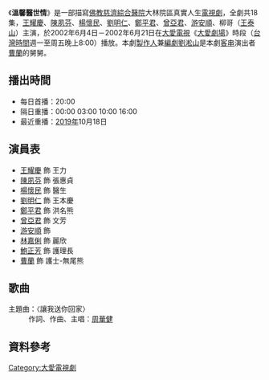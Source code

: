 {{電視節目信息框
| 名稱       = 溫馨醫世情
| 圖片       = 
| 類型       = 大愛真實人生劇場
| 導演       = 
| 編劇       = 劉淞山
| 演出       = 參見演員列表
| 製作人     = 劉淞山
| 監製     = 侯旨玲
| 剪輯       = 西影、胡立言、楊明道<ref>{{cite news|language=zh-tw|author=陳孝先|title=用心與關懷製作節目的媒體工作者：侯旨玲|url=http://www.eforu.com.tw/www/literature/human_supervision01.htm|publisher=中華民國剪輯協會|date=2003-09|accessdate=2015-12-04|deadurl=yes|archiveurl=https://web.archive.org/web/20151208121848/http://www.eforu.com.tw/www/literature/human_supervision01.htm|archivedate=2015年12月8日|df=}}</ref>
| 片頭曲     = 送你回家
| 片尾曲     = [[周華健|周華健]]【讓我送你回家】
| 國家       = {{ROC-TW}}
| 語言       = [[國語|國語]]
| 集數       = 18集
| 每集長     = 分鐘
| 製作單位   = 
| 電視台     = [[大愛電視台|大愛電視台]]
| 播出國家   = {{TWN}}
| 開始       = 2002年6月4日
| 結束       = 2002年6月21日
}}
《'''溫馨醫世情'''》是一部描寫[[佛教慈濟綜合醫院|佛教慈濟綜合醫院]]大林院區真實人生[[電視劇|電視劇]]，全劇共18集，[[王耀慶|王耀慶]]、[[陳夙芬|陳夙芬]]、[[楊懷民|楊懷民]]、[[劉明仁|劉明仁]]、[[鄭平君|鄭平君]]、[[曾亞君|曾亞君]]、[[游安順|游安順]]、柳哥（[[王泰山|王泰山]]）主演，於2002年6月4日－2002年6月21日在[[大愛電視|大愛電視]]《[[大愛劇場|大愛劇場]]》時段（[[台灣時間|台灣時間]]週一至周五晚上8:00）播放。本劇[[製作人|製作人]]兼[[編劇|編劇]][[劉淞山|劉淞山]]是本劇[[客串|客串]]演出者[[曹蘭|曹蘭]]的舅舅。

==播出時間==
*每日首播：20:00
*隔日重播：00:00 03:00 10:00 16:00
*最近重播：[[2019年|2019年]]10月18日

==演員表==
*[[王耀慶|王耀慶]] 飾 王力
*[[陳夙芬|陳夙芬]] 飾 張惠貞
*[[楊懷民|楊懷民]] 飾 醫生
*[[劉明仁|劉明仁]] 飾 王本慶
*[[鄭平君|鄭平君]] 飾 洪名熊
*[[曾亞君|曾亞君]] 飾 文芳
*[[游安順|游安順]] 飾
*[[林嘉俐|林嘉俐]] 飾 麗欣
*[[鮑正芳|鮑正芳]] 飾 護理長
*[[曹蘭|曹蘭]] 飾 護士-無尾熊

==歌曲==
;主題曲：〈讓我送你回家〉
:作詞、作曲、主唱：[[周華健|周華健]]

==資料參考==
{{reflist}}

{{電視節目的變遷
|電視台=[[大愛電視|大愛電視]]
|播放檔次=八點檔（週一至周五晚上8:00）節目
|節目名稱='''溫馨醫世情''' <br />2002年6月4日－2002年6月21日
|上一節目=[[髓緣|髓緣]] <br />2002年5月15日－2002年6月3日
|下一節目=[[美麗人生_(大愛劇場)|美麗人生]] <br />2002年6月22日－2002年7月13日
}}
{{大愛劇場}}
[[Category:大愛電視劇|Category:大愛電視劇]]